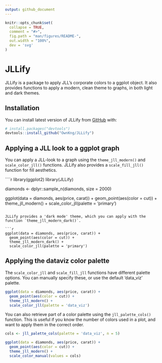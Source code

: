 ```yaml
---
output: github_document
---
```


<!-- README.md is generated from README.Rmd. Please edit that file -->

```r
knitr::opts_chunk$set(
  collapse = TRUE,
  comment = "#>",
  fig.path = "man/figures/README-",
  out.width = "100%",
  dev = 'svg'
)
```
# JLLify

JLLify is a package to apply JLL's corporate colors to a ggplot object. It also provides functions to apply a modern, clean theme to graphs, in both light and dark themes.  

## Installation

You can install latest version of JLLify from [GitHub](https://github.com/) with:

```r
# install.packages("devtools")
devtools::install_github("OwnKng/JLLify")
```

## Applying a JLL look to a ggplot graph

You can apply a JLL-look to a graph using the `theme_jll_modern()` and `scale_color_jll()` functions. JLLify also provides a `scale_fill_jll()` function for fill aesthetics.   

````r
library(ggplot2)
library(JLLify)

diamonds <- dplyr::sample_n(diamonds, size = 2000)

ggplot(data = diamonds, aes(price, carat)) + 
  geom_point(aes(color = cut)) +
  theme_jll_modern() + 
  scale_color_jll(palette = 'primary')

```

JLLify provides a 'dark mode' theme, which you can apply with the function `theme_jll_modern_dark()`.

```r
ggplot(data = diamonds, aes(price, carat)) + 
  geom_point(aes(color = cut)) +
  theme_jll_modern_dark() +
  scale_color_jll(palette = 'primary')

```
## Applying the dataviz color palette
The `scale_color_jll` and `scale_fill_jll` functions have different palette options. You can manually specify these, or use the default 'data_viz' palette. 

```r
ggplot(data = diamonds, aes(price, carat)) + 
  geom_point(aes(color = cut)) +
  theme_jll_modern() + 
  scale_color_jll(palette = 'data_viz')

```

You can also retrieve part of a color palette using the `jll_palette_cols()` function. This is useful if you know the number of colors used in a plot, and want to apply them in the correct order.  

```r
cols <- jll_palette_cols(palette = 'data_viz', n = 5)

ggplot(data = diamonds, aes(price, carat)) + 
  geom_point(aes(color = cut)) +
  theme_jll_modern() + 
  scale_color_manual(values = cols)

```



